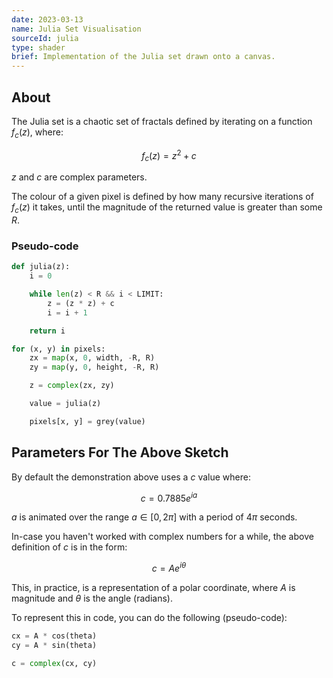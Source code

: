 ```yaml
---
date: 2023-03-13
name: Julia Set Visualisation
sourceId: julia
type: shader
brief: Implementation of the Julia set drawn onto a canvas.
---
```


## About

The Julia set is a chaotic set of fractals defined by iterating on a function $f_c(z)$, where:

$$
f_c(z) = z^2 + c
$$

$z$ and $c$ are complex parameters.

The colour of a given pixel is defined by how many recursive iterations of $f_c(z)$ it takes, until the magnitude of the returned value is greater than some $R$.

### Pseudo-code

```py
def julia(z):
    i = 0

    while len(z) < R && i < LIMIT:
        z = (z * z) + c
        i = i + 1

    return i

for (x, y) in pixels:
    zx = map(x, 0, width, -R, R)
    zy = map(y, 0, height, -R, R)

    z = complex(zx, zy)

    value = julia(z)

    pixels[x, y] = grey(value)
```

## Parameters For The Above Sketch

By default the demonstration above uses a $c$ value where:

$$
c = 0.7885e^{ia}
$$

$a$ is animated over the range $a \in [0, 2\pi]$ with a period of $4\pi$ seconds.

In-case you haven't worked with complex numbers for a while, the above definition of $c$ is in the form:

$$
c = Ae^{i \theta}
$$

This, in practice, is a representation of a polar coordinate, where $A$ is magnitude and $\theta$ is the angle (radians).

To represent this in code, you can do the following (pseudo-code):

```py
cx = A * cos(theta)
cy = A * sin(theta)

c = complex(cx, cy)
```
